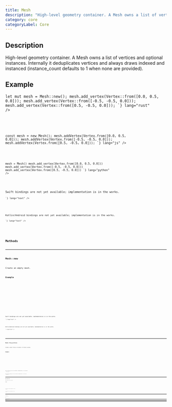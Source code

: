 ```yaml
---
title: Mesh
description: "High-level geometry container. A Mesh owns a list of vertices and optional instances. Internally it deduplicates vertices and always draws indexed and instanced  (instance_count defaults to 1 when none are provided)."
category: core
categoryLabel: Core
---
```



## Description

High-level geometry container. A Mesh owns a list of vertices and optional instances.
Internally it deduplicates vertices and always draws indexed and instanced 
(instance_count defaults to 1 when none are provided).



## Example

<Tabs>

<TabItem label="Rust">
<Code
code={`
use fragmentcolor::mesh::{Mesh, Vertex, VertexValue};

let mut mesh = Mesh::new();
mesh.add_vertex(Vertex::from([0.0, 0.5, 0.0]));
mesh.add_vertex(Vertex::from([-0.5, -0.5, 0.0]));
mesh.add_vertex(Vertex::from([0.5, -0.5, 0.0]));
`}
lang="rust"
/>

</TabItem>

<TabItem label="JavaScript">
<Code
code={`

const mesh = new Mesh();
mesh.addVertex(Vertex.from([0.0, 0.5, 0.0]));
mesh.addVertex(Vertex.from([-0.5, -0.5, 0.0]));
mesh.addVertex(Vertex.from([0.5, -0.5, 0.0]));
`}
lang="js"
/>

</TabItem>

<TabItem label="Python">
<Code
code={`
from fragmentcolor import {Mesh, Vertex, VertexValue}

mesh = Mesh()
mesh.add_vertex(Vertex.from([0.0, 0.5, 0.0]))
mesh.add_vertex(Vertex.from([-0.5, -0.5, 0.0]))
mesh.add_vertex(Vertex.from([0.5, -0.5, 0.0]))
`}
lang="python"
/>

</TabItem>

<TabItem label="Swift">
<Aside type="caution" title="Work in progress">Swift bindings are not yet available; implementation is in the works.</Aside>
<Code
code={`
// Swift placeholder: bindings WIP

`}
lang="text"
/>

</TabItem>

<TabItem label="Kotlin">
<Aside type="caution" title="Work in progress">Kotlin/Android bindings are not yet available; implementation is in the works.</Aside>
<Code
code={`
// Kotlin placeholder: bindings WIP

`}
lang="text"
/>

</TabItem>

</Tabs>


## Methods


---

### Mesh::new

Create an empty mesh.

#### Example

<Tabs>

<TabItem label="Rust">
<Code
code={`
use fragmentcolor::mesh::Mesh;
let _m = Mesh::new();
`}
lang="rust"
/>

</TabItem>

<TabItem label="JavaScript">
<Code
code={`
const _m = new Mesh();
`}
lang="js"
/>

</TabItem>

<TabItem label="Python">
<Code
code={`
from fragmentcolor import Mesh
_m = Mesh()
`}
lang="python"
/>

</TabItem>

<TabItem label="Swift">
<Aside type="caution" title="Work in progress">Swift bindings are not yet available; implementation is in the works.</Aside>
<Code
code={`
// Swift placeholder: bindings WIP

`}
lang="text"
/>

</TabItem>

<TabItem label="Kotlin">
<Aside type="caution" title="Work in progress">Kotlin/Android bindings are not yet available; implementation is in the works.</Aside>
<Code
code={`
// Kotlin placeholder: bindings WIP

`}
lang="text"
/>

</TabItem>

</Tabs>


---

### Mesh::from_vertices

Create a mesh from an iterator of Vertex values.

#### Example

<Tabs>

<TabItem label="Rust">
<Code
code={`
use fragmentcolor::mesh::{Mesh, Vertex};
let m = Mesh::from_vertices([
    Vertex::from([0.0, 0.0]),
    Vertex::from([1.0, 0.0]),
    Vertex::from([0.0, 1.0]),
]);
`}
lang="rust"
/>

</TabItem>

<TabItem label="JavaScript">
<Code
code={`
const m = Mesh.fromVertices([;
    Vertex.from([0.0, 0.0]),;
    Vertex.from([1.0, 0.0]),;
    Vertex.from([0.0, 1.0]),;
]);
`}
lang="js"
/>

</TabItem>

<TabItem label="Python">
<Code
code={`
from fragmentcolor import {Mesh, Vertex}
m = Mesh.from_vertices([
    Vertex.from([0.0, 0.0]),
    Vertex.from([1.0, 0.0]),
    Vertex.from([0.0, 1.0]),
])
`}
lang="python"
/>

</TabItem>

<TabItem label="Swift">
<Aside type="caution" title="Work in progress">Swift bindings are not yet available; implementation is in the works.</Aside>
<Code
code={`
// Swift placeholder: bindings WIP

`}
lang="text"
/>

</TabItem>

<TabItem label="Kotlin">
<Aside type="caution" title="Work in progress">Kotlin/Android bindings are not yet available; implementation is in the works.</Aside>
<Code
code={`
// Kotlin placeholder: bindings WIP

`}
lang="text"
/>

</TabItem>

</Tabs>


---

### Mesh::add_vertex

Add a single vertex to the mesh.

#### Example

<Tabs>

<TabItem label="Rust">
<Code
code={`
use fragmentcolor::mesh::{Mesh, Vertex};
let mut m = Mesh::new();
m.add_vertex(Vertex::from([0.0, 0.0]));
`}
lang="rust"
/>

</TabItem>

<TabItem label="JavaScript">
<Code
code={`
const m = new Mesh();
m.addVertex(Vertex.from([0.0, 0.0]));
`}
lang="js"
/>

</TabItem>

<TabItem label="Python">
<Code
code={`
from fragmentcolor import {Mesh, Vertex}
m = Mesh()
m.add_vertex(Vertex.from([0.0, 0.0]))
`}
lang="python"
/>

</TabItem>

<TabItem label="Swift">
<Aside type="caution" title="Work in progress">Swift bindings are not yet available; implementation is in the works.</Aside>
<Code
code={`
// Swift placeholder: bindings WIP

`}
lang="text"
/>

</TabItem>

<TabItem label="Kotlin">
<Aside type="caution" title="Work in progress">Kotlin/Android bindings are not yet available; implementation is in the works.</Aside>
<Code
code={`
// Kotlin placeholder: bindings WIP

`}
lang="text"
/>

</TabItem>

</Tabs>


---

### Mesh::add_vertices

Add many vertices to the mesh.

#### Example

<Tabs>

<TabItem label="Rust">
<Code
code={`
use fragmentcolor::mesh::{Mesh, Vertex};
let mut m = Mesh::new();
m.add_vertices([
  Vertex::from([0.0, 0.0]),
  Vertex::from([1.0, 0.0])
]);
`}
lang="rust"
/>

</TabItem>

<TabItem label="JavaScript">
<Code
code={`
const m = new Mesh();
m.addVertices([;
  Vertex.from([0.0, 0.0]),;
  Vertex.from([1.0, 0.0]);
]);
`}
lang="js"
/>

</TabItem>

<TabItem label="Python">
<Code
code={`
from fragmentcolor import {Mesh, Vertex}
m = Mesh()
m.add_vertices([
  Vertex.from([0.0, 0.0]),
  Vertex.from([1.0, 0.0])
])
`}
lang="python"
/>

</TabItem>

<TabItem label="Swift">
<Aside type="caution" title="Work in progress">Swift bindings are not yet available; implementation is in the works.</Aside>
<Code
code={`
// Swift placeholder: bindings WIP

`}
lang="text"
/>

</TabItem>

<TabItem label="Kotlin">
<Aside type="caution" title="Work in progress">Kotlin/Android bindings are not yet available; implementation is in the works.</Aside>
<Code
code={`
// Kotlin placeholder: bindings WIP

`}
lang="text"
/>

</TabItem>

</Tabs>


---

### Mesh::add_instance

Add a single instance (any Vertex can be converted into an instance).

#### Example

<Tabs>

<TabItem label="Rust">
<Code
code={`
use fragmentcolor::mesh::{Mesh, Vertex};
let mut m = Mesh::new();
let v = Vertex::from([0.0, 0.0]);
m.add_instance(v);
`}
lang="rust"
/>

</TabItem>

<TabItem label="JavaScript">
<Code
code={`
const m = new Mesh();
const v = Vertex.from([0.0, 0.0]);
m.addInstance(v);
`}
lang="js"
/>

</TabItem>

<TabItem label="Python">
<Code
code={`
from fragmentcolor import {Mesh, Vertex}
m = Mesh()
v = Vertex.from([0.0, 0.0])
m.add_instance(v)
`}
lang="python"
/>

</TabItem>

<TabItem label="Swift">
<Aside type="caution" title="Work in progress">Swift bindings are not yet available; implementation is in the works.</Aside>
<Code
code={`
// Swift placeholder: bindings WIP

`}
lang="text"
/>

</TabItem>

<TabItem label="Kotlin">
<Aside type="caution" title="Work in progress">Kotlin/Android bindings are not yet available; implementation is in the works.</Aside>
<Code
code={`
// Kotlin placeholder: bindings WIP

`}
lang="text"
/>

</TabItem>

</Tabs>


---

### Mesh::add_instances

Add many instances to the mesh.

#### Example

<Tabs>

<TabItem label="Rust">
<Code
code={`
use fragmentcolor::mesh::{Mesh, Vertex};
let mut m = Mesh::new();
m.add_instances([
  Vertex::from([0.0, 0.0]),
  Vertex::from([1.0, 1.0]),
]);
`}
lang="rust"
/>

</TabItem>

<TabItem label="JavaScript">
<Code
code={`
const m = new Mesh();
m.addInstances([;
  Vertex.from([0.0, 0.0]),;
  Vertex.from([1.0, 1.0]),;
]);
`}
lang="js"
/>

</TabItem>

<TabItem label="Python">
<Code
code={`
from fragmentcolor import {Mesh, Vertex}
m = Mesh()
m.add_instances([
  Vertex.from([0.0, 0.0]),
  Vertex.from([1.0, 1.0]),
])
`}
lang="python"
/>

</TabItem>

<TabItem label="Swift">
<Aside type="caution" title="Work in progress">Swift bindings are not yet available; implementation is in the works.</Aside>
<Code
code={`
// Swift placeholder: bindings WIP

`}
lang="text"
/>

</TabItem>

<TabItem label="Kotlin">
<Aside type="caution" title="Work in progress">Kotlin/Android bindings are not yet available; implementation is in the works.</Aside>
<Code
code={`
// Kotlin placeholder: bindings WIP

`}
lang="text"
/>

</TabItem>

</Tabs>


---

### Mesh::clear_instances

Remove all instances from a mesh (render defaults to 1 instance).

#### Example

<Tabs>

<TabItem label="Rust">
<Code
code={`
use fragmentcolor::mesh::Mesh;
let mut m = Mesh::new();
m.clear_instances();
`}
lang="rust"
/>

</TabItem>

<TabItem label="JavaScript">
<Code
code={`
const m = new Mesh();
m.clearInstances();
`}
lang="js"
/>

</TabItem>

<TabItem label="Python">
<Code
code={`
from fragmentcolor import Mesh
m = Mesh()
m.clear_instances()
`}
lang="python"
/>

</TabItem>

<TabItem label="Swift">
<Aside type="caution" title="Work in progress">Swift bindings are not yet available; implementation is in the works.</Aside>
<Code
code={`
// Swift placeholder: bindings WIP

`}
lang="text"
/>

</TabItem>

<TabItem label="Kotlin">
<Aside type="caution" title="Work in progress">Kotlin/Android bindings are not yet available; implementation is in the works.</Aside>
<Code
code={`
// Kotlin placeholder: bindings WIP

`}
lang="text"
/>

</TabItem>

</Tabs>
